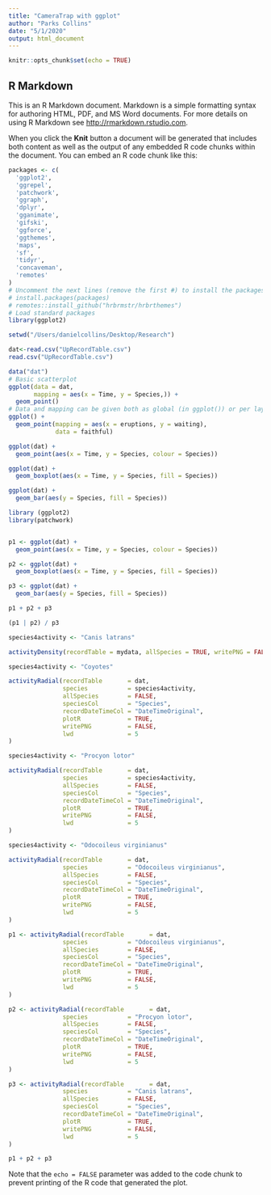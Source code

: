 ```yaml
---
title: "CameraTrap with ggplot"
author: "Parks Collins"
date: "5/1/2020"
output: html_document
---
```


```r
knitr::opts_chunk$set(echo = TRUE)
```

## R Markdown

This is an R Markdown document. Markdown is a simple formatting syntax for authoring HTML, PDF, and MS Word documents. For more details on using R Markdown see <http://rmarkdown.rstudio.com>.

When you click the **Knit** button a document will be generated that includes both content as well as the output of any embedded R code chunks within the document. You can embed an R code chunk like this:

```r
packages <- c(
  'ggplot2',
  'ggrepel',
  'patchwork',
  'ggraph',
  'dplyr',
  'gganimate',
  'gifski',
  'ggforce',
  'ggthemes',
  'maps',
  'sf',
  'tidyr',
  'concaveman',
  'remotes'
)
# Uncomment the next lines (remove the first #) to install the packages
# install.packages(packages)
# remotes::install_github("hrbrmstr/hrbrthemes")
# Load standard packages
library(ggplot2)

setwd("/Users/danielcollins/Desktop/Research")

dat<-read.csv("UpRecordTable.csv")
read.csv("UpRecordTable.csv")
```



```r
data("dat")
# Basic scatterplot
ggplot(data = dat, 
       mapping = aes(x = Time, y = Species,)) + 
  geom_point()
# Data and mapping can be given both as global (in ggplot()) or per layer
ggplot() + 
  geom_point(mapping = aes(x = eruptions, y = waiting),
             data = faithful)
```


```r
ggplot(dat) + 
  geom_point(aes(x = Time, y = Species, colour = Species))

ggplot(dat) +
  geom_boxplot(aes(x = Time, y = Species, fill = Species))

ggplot(dat) +
  geom_bar(aes(y = Species, fill = Species))

library (ggplot2)
library(patchwork)


p1 <- ggplot(dat) + 
  geom_point(aes(x = Time, y = Species, colour = Species))

p2 <- ggplot(dat) +
  geom_boxplot(aes(x = Time, y = Species, fill = Species))

p3 <- ggplot(dat) +
  geom_bar(aes(y = Species, fill = Species))

p1 + p2 + p3

(p1 | p2) / p3

```


```r


species4activity <- "Canis latrans"

activityDensity(recordTable = mydata, allSpecies = TRUE, writePNG = FALSE, plotR = TRUE, add.rug = TRUE)

```


```r
species4activity <- "Coyotes"

activityRadial(recordTable       = dat,
               species           = species4activity,
               allSpecies        = FALSE,
               speciesCol        = "Species",
               recordDateTimeCol = "DateTimeOriginal",
               plotR             = TRUE,
               writePNG          = FALSE,
               lwd               = 5
)

```

```r
species4activity <- "Procyon lotor"

activityRadial(recordTable       = dat,
               species           = species4activity,
               allSpecies        = FALSE,
               speciesCol        = "Species",
               recordDateTimeCol = "DateTimeOriginal",
               plotR             = TRUE,
               writePNG          = FALSE,
               lwd               = 5
)
```


```r
species4activity <- "Odocoileus virginianus"

activityRadial(recordTable       = dat,
               species           = "Odocoileus virginianus",
               allSpecies        = FALSE,
               speciesCol        = "Species",
               recordDateTimeCol = "DateTimeOriginal",
               plotR             = TRUE,
               writePNG          = FALSE,
               lwd               = 5
)
```

```r
p1 <- activityRadial(recordTable       = dat,
               species           = "Odocoileus virginianus",
               allSpecies        = FALSE,
               speciesCol        = "Species",
               recordDateTimeCol = "DateTimeOriginal",
               plotR             = TRUE,
               writePNG          = FALSE,
               lwd               = 5
)

p2 <- activityRadial(recordTable       = dat,
               species           = "Procyon lotor",
               allSpecies        = FALSE,
               speciesCol        = "Species",
               recordDateTimeCol = "DateTimeOriginal",
               plotR             = TRUE,
               writePNG          = FALSE,
               lwd               = 5
)

p3 <- activityRadial(recordTable       = dat,
               species           = "Canis latrans",
               allSpecies        = FALSE,
               speciesCol        = "Species",
               recordDateTimeCol = "DateTimeOriginal",
               plotR             = TRUE,
               writePNG          = FALSE,
               lwd               = 5
)

p1 + p2 + p3
```




Note that the `echo = FALSE` parameter was added to the code chunk to prevent printing of the R code that generated the plot.
